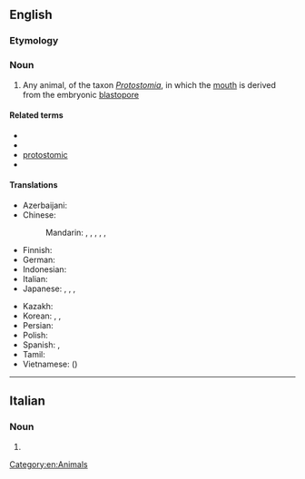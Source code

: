 ==English==
{{wikipedia}}

===Etymology===
{{confix|en|proto|stome}}

===Noun===
{{en-noun}}

# Any animal, of the taxon ''[[Protostomia]]'', in which the [[mouth]] is derived from the embryonic [[blastopore]]

====Related terms====
* {{l|en|protostomatous}}
* {{l|en|protostomian}}
* [[protostomic]]
* {{l|en|protostomous}}

====Translations====
{{trans-top|animal in which the mouth is derived from the embryonic blastophore}}
* Azerbaijani: {{t|az|ilkağızlı}}
* Chinese:
*: Mandarin: {{t|cmn|原口動物}}, {{t|cmn|原口动物|tr=yuánkǒu dòngwù}}, {{t|cmn|舊口動物}}, {{t|cmn|旧口动物|tr=jiùkǒu dòngwù}}, {{t|cmn|前口動物}}, {{t|cmn|前口动物|tr=qiánkǒu dòngwù}}
* Finnish: {{t|fi|alkusuinen}}
* German: {{t|de|Urmünd|m}}
* Indonesian: {{t|id|protostomia}}
* Italian: {{t|it|protostoma|f}}
* Japanese: {{t|ja|前口動物|tr=ぜんこうどうぶつ, zenkōdōbutsu}}, {{t|ja|旧口動物|tr=きゅうこうどうぶつ, kyūkōdōbutsu}}, {{t|ja|原口動物|tr=げんこうどうぶつ, genkōdōbutsu}}, {{t|ja|先口動物|tr=せんこうどうぶつ, senkōdōbutsu}}
{{trans-mid}}
* Kazakh: {{t|kk|ғалғашқы ауызды}}
* Korean: {{t|ko|선구동물(先口動物)}}, {{t|ko|전구동물(前口動物)}}, {{t|ko|원구동물(原口動物)}}
* Persian: {{t+|fa|دهان‌نخستیان}}
* Polish: {{t|pl|pragębowiec|m}}
* Spanish: {{t|es|protóstomo|m}}, {{t|es|protostomado|m}}
* Tamil: {{t|ta|புரொட்டோஸ்டோம்}}
* Vietnamese: {{t|vi|động vật miệng nguyên sinh}} ({{t|vi|動物𠰘原生|sc=Hani}})
{{trans-bottom}}

[[Category:en:Animals]]

----

==Italian==

===Noun===
{{head|it|noun form|g=m}}

# {{plural of|it|protostoma}}